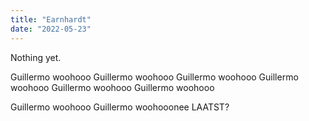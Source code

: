 ```yaml
---
title: "Earnhardt"
date: "2022-05-23"
---
```



Nothing yet.



Guillermo woohooo
Guillermo woohooo
Guillermo woohooo
Guillermo woohooo
Guillermo woohooo
Guillermo woohooo

Guillermo woohooo
Guillermo woohooonee
LAATST?